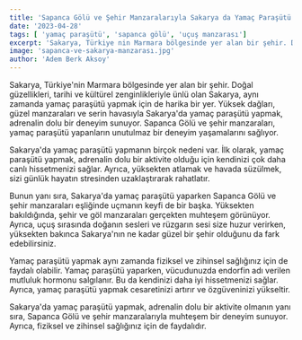 ```yaml
---
title: 'Sapanca Gölü ve Şehir Manzaralarıyla Sakarya da Yamaç Paraşütü'
date: '2023-04-28'
tags: [ 'yamaç paraşütü', 'sapanca gölü', 'uçuş manzarası']
excerpt: 'Sakarya, Türkiye nin Marmara bölgesinde yer alan bir şehir. Doğal güzellikleri, tarihi ve kültürel zenginlikleriyle ünlü olan Sakarya, aynı zamanda yamaç paraşütü yapmak için de harika bir yer. Sapanca Gölü ve şehir manzaraları, yamaç paraşütü yapanların unutulmaz bir deneyim yaşamalarını sağlıyor.'
image: 'sapanca-ve-sakarya-manzarası.jpg'
author: 'Adem Berk Aksoy'
---
```


Sakarya, Türkiye'nin Marmara bölgesinde yer alan bir şehir. Doğal güzellikleri, tarihi ve kültürel zenginlikleriyle ünlü olan Sakarya, aynı zamanda yamaç paraşütü yapmak için de harika bir yer. Yüksek dağları, güzel manzaraları ve serin havasıyla Sakarya'da yamaç paraşütü yapmak, adrenalin dolu bir deneyim sunuyor. Sapanca Gölü ve şehir manzaraları, yamaç paraşütü yapanların unutulmaz bir deneyim yaşamalarını sağlıyor.

Sakarya'da yamaç paraşütü yapmanın birçok nedeni var. İlk olarak, yamaç paraşütü yapmak, adrenalin dolu bir aktivite olduğu için kendinizi çok daha canlı hissetmenizi sağlar. Ayrıca, yüksekten atlamak ve havada süzülmek, sizi günlük hayatın stresinden uzaklaştırarak rahatlatır.

<CustomImage src="https://raw.githubusercontent.com/ademberk90/yamacparasutusakarya-blogposts
/main/images/content/sapanca-ve-sakarya-manzarası1.jpg" alt="Tandem Photo" />

Bunun yanı sıra, Sakarya'da yamaç paraşütü yaparken Sapanca Gölü ve şehir manzaraları eşliğinde uçmanın keyfi de bir başka. Yüksekten bakıldığında, şehir ve göl manzaraları gerçekten muhteşem görünüyor. Ayrıca, uçuş sırasında doğanın sesleri ve rüzgarın sesi size huzur verirken, yüksekten bakınca Sakarya'nın ne kadar güzel bir şehir olduğunu da fark edebilirsiniz.

Yamaç paraşütü yapmak aynı zamanda fiziksel ve zihinsel sağlığınız için de faydalı olabilir. Yamaç paraşütü yaparken, vücudunuzda endorfin adı verilen mutluluk hormonu salgılanır. Bu da kendinizi daha iyi hissetmenizi sağlar. Ayrıca, yamaç paraşütü yapmak cesaretinizi artırır ve özgüveninizi yükseltir.

Sakarya'da yamaç paraşütü yapmak, adrenalin dolu bir aktivite olmanın yanı sıra, Sapanca Gölü ve şehir manzaralarıyla muhteşem bir deneyim sunuyor. Ayrıca, fiziksel ve zihinsel sağlığınız için de faydalıdır.
